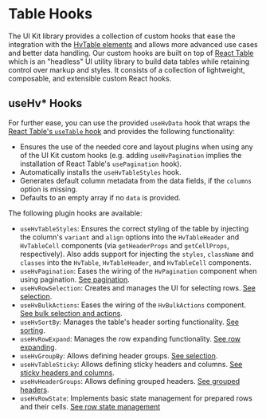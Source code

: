 
<Meta of={TableHooksStories} />

# Table Hooks

The UI Kit library provides a collection of custom hooks that ease the integration with the [HvTable elements](/docs/guides-table--main) and allows more advanced
use cases and better data handling. Our custom hooks are built on top of [React Table](https://tanstack.com/table/v8/?from=reactTableV7&original=https://react-table-v7.tanstack.com/)
which is an "headless" UI utility library to build data tables while retaining control over markup and styles. It consists of a collection of lightweight,
composable, and extensible custom React hooks.

## useHv\* Hooks

For further ease, you can use the provided `useHvData` hook that wraps the
[React Table's `useTable` hook](https://tanstack.com/table/v8/docs/guide/tables?from=reactTableV7&original=https://react-table-v7.tanstack.com/docs/api/useTable)
and provides the following functionality:

- Ensures the use of the needed core and layout plugins when using any of the UI Kit custom hooks (e.g. adding `useHvPagination` implies the installation of
  React Table's `usePagination` hook).
- Automatically installs the `useHvTableStyles` hook.
- Generates default column metadata from the data fields, if the `columns` option is missing.
- Defaults to an empty array if no `data` is provided.

The following plugin hooks are available:

- `useHvTableStyles`: Ensures the correct styling of the table by injecting the column's `variant` and `align` options into the `HvTableHeader` and
  `HvTableCell` components (via `getHeaderProps` and `getCellProps`, respectively). Also adds support for injecting the `styles`, `className` and
  `classes` into the `HvTable`, `HvTableHeader`, and `HvTableCell` components.
- `useHvPagination`: Eases the wiring of the `HvPagination` component when using pagination. [See pagination](./?path=/docs/visualizations-table-table-hooks-usehvpagination--docs).
- `useHvRowSelection`: Creates and manages the UI for selecting rows. [See selection](./?path=/docs/visualizations-table-table-hooks-usehvrowselection--docs).
- `useHvBulkActions`: Eases the wiring of the `HvBulkActions` component. [See bulk selection and actions](./?path=/docs/visualizations-table-table-hooks-usehvbulkactions--docs).
- `useHvSortBy`: Manages the table's header sorting functionality. [See sorting](./?path=/docs/visualizations-table-table-hooks-usehvsortby--docs).
- `useHvRowExpand`: Manages the row expanding functionality. [See row expanding](./?path=/docs/visualizations-table-table-hooks-usehvrowexpand--docs).
- `useHvGroupBy`: Allows defining header groups. [See selection](./?path=/docs/visualizations-table-table-hooks-usehvgroupby--docs).
- `useHvTableSticky`: Allows defining sticky headers and columns. [See sticky headers and columns](./?path=/docs/visualizations-table-table-hooks-usehvtablesticky--docs).
- `useHvHeaderGroups`: Allows defining grouped headers. [See grouped headers](./?path=/docs/visualizations-table-table-hooks-usehvheadergroups--docs).
- `useHvRowState`: Implements basic state management for prepared rows and their cells. [See row state management](./?path=/docs/visualizations-table-table-hooks--usehvrowstate)

<Canvas of={TableHooksStories.UseHvHooksStory} />
